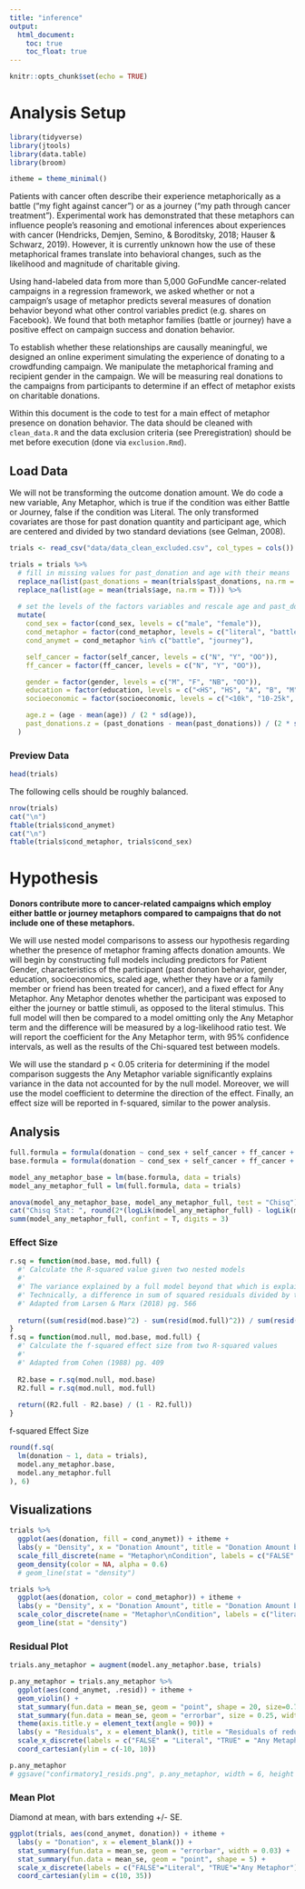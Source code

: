 ```yaml
---
title: "inference"
output:
  html_document:
    toc: true
    toc_float: true
---
```


```r
knitr::opts_chunk$set(echo = TRUE)
```

# Analysis Setup

```r
library(tidyverse)
library(jtools)
library(data.table)
library(broom)

itheme = theme_minimal()
```

Patients with cancer often describe their experience metaphorically as a battle (“my fight against cancer”) or as a journey (“my path through cancer treatment”). Experimental work has demonstrated that these metaphors can influence people's reasoning and emotional inferences about experiences with cancer (Hendricks, Demjen, Semino, & Boroditsky, 2018; Hauser & Schwarz, 2019). However, it is currently unknown how the use of these metaphorical frames translate into behavioral changes, such as the likelihood and magnitude of charitable giving. 

Using hand-labeled data from more than 5,000 GoFundMe cancer-related campaigns in a regression framework, we asked whether or not a campaign’s usage of metaphor predicts several measures of donation behavior beyond what other control variables predict (e.g. shares on Facebook). We found that both metaphor families (battle or journey) have a positive effect on campaign success and donation behavior. 

To establish whether these relationships are causally meaningful, we designed an online experiment simulating the experience of donating to a crowdfunding campaign. We manipulate the metaphorical framing and recipient gender in the campaign. We will be measuring real donations to the campaigns from participants to determine if an effect of metaphor exists on charitable donations.

Within this document is the code to test for a main effect of metaphor presence on donation behavior. The data should be cleaned with `clean_data.R` and the data exclusion criteria (see Preregistration) should be met before execution (done via `exclusion.Rmd`).

## Load Data

We will not be transforming the outcome donation amount. We do code a new variable, Any Metaphor, which is true if the condition was either Battle or Journey, false if the condition was Literal. The only transformed covariates are those for past donation quantity and participant age, which are centered and divided by two standard deviations (see Gelman, 2008).

```r
trials <- read_csv("data/data_clean_excluded.csv", col_types = cols())

trials = trials %>%
  # fill in missing values for past_donation and age with their means
  replace_na(list(past_donations = mean(trials$past_donations, na.rm = T))) %>%
  replace_na(list(age = mean(trials$age, na.rm = T))) %>%
  
  # set the levels of the factors variables and rescale age and past_donations
  mutate(
    cond_sex = factor(cond_sex, levels = c("male", "female")),
    cond_metaphor = factor(cond_metaphor, levels = c("literal", "battle", "journey")),
    cond_anymet = cond_metaphor %in% c("battle", "journey"),

    self_cancer = factor(self_cancer, levels = c("N", "Y", "OO")),
    ff_cancer = factor(ff_cancer, levels = c("N", "Y", "OO")),

    gender = factor(gender, levels = c("M", "F", "NB", "OO")),
    education = factor(education, levels = c("<HS", "HS", "A", "B", "M", "P", "D", "OO")),
    socioeconomic = factor(socioeconomic, levels = c("<10k", "10-25k", "25-50k", "50-75k", "75-100k", "100-150k", ">150k", "OO")),

    age.z = (age - mean(age)) / (2 * sd(age)),
    past_donations.z = (past_donations - mean(past_donations)) / (2 * sd(past_donations))
  )
```

### Preview Data

```r
head(trials)
```

The following cells should be roughly balanced.

```r
nrow(trials)
cat("\n")
ftable(trials$cond_anymet)
cat("\n")
ftable(trials$cond_metaphor, trials$cond_sex)
```

# Hypothesis

**Donors contribute more to cancer-related campaigns which employ either battle or journey metaphors compared to campaigns that do not include one of these metaphors.**

We will use nested model comparisons to assess our hypothesis regarding whether the presence of metaphor framing affects donation amounts. We will begin by constructing full models including predictors for Patient Gender, characteristics of the participant (past donation behavior, gender, education, socioeconomics, scaled age, whether they have or a family member or friend has been treated for cancer), and a fixed effect for Any Metaphor. Any Metaphor denotes whether the participant was exposed to either the journey or battle stimuli, as opposed to the literal stimulus. This full model will then be compared to a model omitting only the Any Metaphor term and the difference will be measured by a log-likelihood ratio test. We will report the coefficient for the Any Metaphor term, with 95% confidence intervals, as well as the results of the Chi-squared test between models.

We will use the standard p < 0.05 criteria for determining if the model comparison suggests the Any Metaphor variable significantly explains variance in the data not accounted for by the null model. Moreover, we will use the model coefficient to determine the direction of the effect. Finally, an effect size will be reported in f-squared, similar to the power analysis.

## Analysis

```r
full.formula = formula(donation ~ cond_sex + self_cancer + ff_cancer + gender + education + socioeconomic + age.z + past_donations.z + cond_anymet)
base.formula = formula(donation ~ cond_sex + self_cancer + ff_cancer + gender + education + socioeconomic + age.z + past_donations.z)
```

```r
model_any_metaphor_base = lm(base.formula, data = trials)
model_any_metaphor_full = lm(full.formula, data = trials)

anova(model_any_metaphor_base, model_any_metaphor_full, test = "Chisq")
cat("Chisq Stat: ", round(2*(logLik(model_any_metaphor_full) - logLik(model_any_metaphor_base)), 3), "\n")
summ(model_any_metaphor_full, confint = T, digits = 3)
```

### Effect Size

```r
r.sq = function(mod.base, mod.full) {
  #' Calculate the R-squared value given two nested models
  #' 
  #' The variance explained by a full model beyond that which is explained by the reduced model.
  #' Technically, a difference in sum of squared residuals divided by the base model's sum of squared residuals
  #' Adapted from Larsen & Marx (2018) pg. 566
  
  return((sum(resid(mod.base)^2) - sum(resid(mod.full)^2)) / sum(resid(mod.base)^2))
}
f.sq = function(mod.null, mod.base, mod.full) {
  #' Calculate the f-squared effect size from two R-squared values
  #'
  #' Adapted from Cohen (1988) pg. 409
  
  R2.base = r.sq(mod.null, mod.base)
  R2.full = r.sq(mod.null, mod.full)
  
  return((R2.full - R2.base) / (1 - R2.full))
}
```

f-squared Effect Size

```r
round(f.sq(
  lm(donation ~ 1, data = trials),
  model.any_metaphor.base,
  model.any_metaphor.full
), 6)
```

## Visualizations

```r
trials %>%
  ggplot(aes(donation, fill = cond_anymet)) + itheme +
  labs(y = "Density", x = "Donation Amount", title = "Donation Amount by Metaphor Presence") +
  scale_fill_discrete(name = "Metaphor\nCondition", labels = c("FALSE" = "Literal", "TRUE" = "Any Metaphor")) +
  geom_density(color = NA, alpha = 0.6)
  # geom_line(stat = "density")
```

```r
trials %>%
  ggplot(aes(donation, color = cond_metaphor)) + itheme +
  labs(y = "Density", x = "Donation Amount", title = "Donation Amount by Metaphor Condition") +
  scale_color_discrete(name = "Metaphor\nCondition", labels = c("literal" = "Literal", "battle" = "Battle", "journey" = "Journey")) +
  geom_line(stat = "density")
```

### Residual Plot

```r
trials.any_metaphor = augment(model.any_metaphor.base, trials)

p.any_metaphor = trials.any_metaphor %>%
  ggplot(aes(cond_anymet, .resid)) + itheme +
  geom_violin() +
  stat_summary(fun.data = mean_se, geom = "point", shape = 20, size=0.75) +
  stat_summary(fun.data = mean_se, geom = "errorbar", size = 0.25, width = 1) +
  theme(axis.title.y = element_text(angle = 90)) +
  labs(y = "Residuals", x = element_blank(), title = "Residuals of reduced model grouped by Any Metaphor") +
  scale_x_discrete(labels = c("FALSE" = "Literal", "TRUE" = "Any Metaphor")) +
  coord_cartesian(ylim = c(-10, 10))

p.any_metaphor
# ggsave("confirmatory1_resids.png", p.any_metaphor, width = 6, height = 3.375)
```

### Mean Plot

Diamond at mean, with bars extending +/- SE.

```r
ggplot(trials, aes(cond_anymet, donation)) + itheme +
  labs(y = "Donation", x = element_blank()) +
  stat_summary(fun.data = mean_se, geom = "errorbar", width = 0.03) +
  stat_summary(fun.data = mean_se, geom = "point", shape = 5) +
  scale_x_discrete(labels = c("FALSE"="Literal", "TRUE"="Any Metaphor")) +
  coord_cartesian(ylim = c(10, 35))
```

